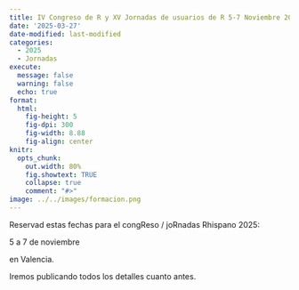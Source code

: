 ```yaml
---
title: IV Congreso de R y XV Jornadas de usuarios de R 5-7 Noviembre 2025
date: '2025-03-27'
date-modified: last-modified
categories:
  - 2025
  - Jornadas
execute: 
  message: false
  warning: false
  echo: true
format: 
  html: 
    fig-height: 5
    fig-dpi: 300
    fig-width: 8.88
    fig-align: center
knitr:
  opts_chunk:
    out.width: 80%
    fig.showtext: TRUE
    collapse: true
    comment: "#>"
image: ../../images/formacion.png
---
```


Reservad estas fechas para el congReso / joRnadas Rhispano 2025:

5 a 7 de noviembre

en Valencia.

Iremos publicando todos los detalles cuanto antes.
